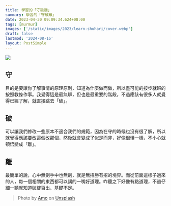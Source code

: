 ```yaml
---
title: 學習的「守破離」
summary: 學習的「守破離」
date: 2023-04-30 09:09:34.624+08:00
tags: [murmur]
images: ['/static/images/2023/learn-shuhari/cover.webp']
draft: false
lastmod: '2024-08-16'
layout: PostSimple
---
```


![](https://image.cashwu.com/2023/learn-shuhari/cover.webp)

## 守

目的是要讓你了解事情的原理原則，知道為什麼做而做，所以盡可能的按步就班的按照教條作事。我覺得這是最無聊，但也是最重要的階段，不過應該有很多人就覺得已經了解，就直接跳去「破」。

## 破

可以讓我們修改一些原本不適合我們的規範，因為在守的時候也沒有很了解，所以就覺得應該要改這個改那個，然後就會變成了似是而非，好像很懂一樣，不小心就頓悟變成「離」。

## 離

最簡單的說，心中無劍手中也無劍，就是無招勝有招的境界。而從前面這樣子過來的人，每一個相關的東西都可以講的一嘴好道理。咋聽之下好像有點道理，不過仔細一聽就知道破綻百出、基礎不足。

> Photo by [Amo](https://unsplash.com/amofifty?utm_source=unsplash&utm_medium=referral&utm_content=creditCopyText) on [Unsplash](https://unsplash.com/photos/NUQhP-YsHI4?utm_source=unsplash&utm_medium=referral&utm_content=creditCopyText)
